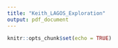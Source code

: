 ```yaml
---
title: "Keith_LAGOS_Exploration"
output: pdf_document
---
```


```r
knitr::opts_chunk$set(echo = TRUE)
```


```r

```

```r

```

